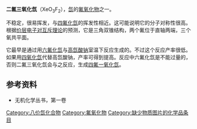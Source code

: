 {{Chembox
|ImageFile=Xenon trioxide difluoride.png
|Section1={{Chembox Identifiers
|CASNo=15192-14-0
|SMILES=F[Xe](=O)(=O)(=O)F
}}
|Section2={{Chembox Properties
|Xe=1|O=3|F=2
}}
|Section8={{Chembox Related
|OtherCpds=[[二氟一氧化氙|二氟一氧化氙]]<br />[[二氟二氧化氙|二氟二氧化氙]]
}}
}}
'''二氟三氧化氙'''（XeO<sub>3</sub>F<sub>2</sub>），[[氙|氙]]的[[氟氧化物|氟氧化物]]之一。

不稳定，很易挥发，与[[四氟化氙|四氟化氙]]的挥发性相近。这可能说明它的分子对称性很高。根据[[价层电子对互斥理论|价层电子对互斥理论]]的预测，它是三角双锥结构，两个氟位于直轴两端，三个氧共平面。

它最早是通过用[[六氟化氙|六氟化氙]]与[[高氙酸钠|高氙酸钠]]室温下反应生成的。不过这个反应产率很低。如果用[[四氧化氙|四氧化氙]]代替高氙酸钠，产率可得到提高。反应中六氟化氙是不能过量的，否则二氟三氧化氙会与之反应，生成[[四氟一氧化氙|四氟一氧化氙]]。

==参考资料==
*无机化学丛书，第一卷

{{氙化合物}}

[[Category:八价氙化合物|Category:八价氙化合物]]
[[Category:氟氧化物|Category:氟氧化物]]
[[Category:缺少物质图片的化学品条目|Category:缺少物质图片的化学品条目]]